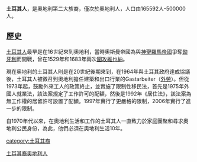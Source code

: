 {{Unreferenced|time=2020-10-11T09:27:19+00:00}}
'''土耳其人'''，是奧地利第二大族裔，僅次於奧地利人，人口由165592人-500000人。

==歷史==
[[土耳其人|土耳其人]]最早是在16世紀來到奧地利，當時奧斯曼帝國為與[[神聖羅馬帝國|神聖羅馬帝國]]爭奪[[匈牙利|匈牙利]]而開戰，曾在1529年和1683年兩次[[圍攻維也納|圍攻維也納]]。

現在奥地利的土耳其人則是在20世紀後期來到，在1964年與土耳其政府達成協議後，土耳其人被徵召到奧地利擔任建築和出口行業的Gastarbeiter（[[外勞|外勞]]）。但從1973年起，鼓勵外來工人的政策終止，並實施了限制性移民法，首先是1975年外國人就業法，該法案規定了工作許可的配額，然後是1992年《居住法》，該法案為無工作權的居留許可設置了配額。1997年實行了更嚴格的限制，2006年實行了進一步的限制。

自1970年代以來，在奧地利生活和工作的土耳其人一直致力於家庭團聚和尋求奧地利公民身份，為此，他們必須在奧地利生活10年。

[[category:土耳其裔|category:土耳其裔]]
[[Category:土耳其裔奥地利人|]]